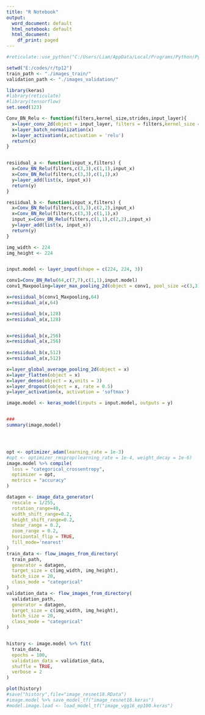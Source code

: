 ---
title: "R Notebook"
output:
  word_document: default
  html_notebook: default
  html_document:
    df_print: paged
---

```{r, include=FALSE}
#reticulate::use_python("C:/Users/Liam/AppData/Local/Programs/Python/Python311/python.exe")
```

```{r,eval=TRUE, echo=TRUE,cache=TRUE}
setwd("E:/codes/r/tp12")
train_path <- "./images_train/"
validation_path <- "./images_validation/"
```


```{r, eval=TRUE, echo=TRUE,cache=TRUE}
library(keras)
#library(reticulate)
#library(tensorflow)
set.seed(123)
```

```{r}
Conv_BN_Relu <- function(filters,kernel_size,strides,input_layer){
  x=layer_conv_2d(object = input_layer, filters = filters,kernel_size = kernel_size,strides = strides,padding = 'same')
  x=layer_batch_normalization(x)
  x=layer_activation(x,activation = 'relu')
  return(x)
}


resiidual_a <- function(input_x,filters) {
  x=Conv_BN_Relu(filters,c(3,3),c(1,1),input_x)
  x=Conv_BN_Relu(filters,c(3,3),c(1,1),x)
  y=layer_add(list(x, input_x))
  return(y)
}

resiidual_b <- function(input_x,filters) {
  x=Conv_BN_Relu(filters,c(3,3),c(2,2),input_x)
  x=Conv_BN_Relu(filters,c(3,3),c(1,1),x)
  input_x=Conv_BN_Relu(filters,c(1,1),c(2,2),input_x)
  y=layer_add(list(x, input_x))
  return(y)
}
```


```{r, eval=TRUE, echo=TRUE,cache=TRUE}
img_width <- 224
img_height <- 224


input.model <- layer_input(shape = c(224, 224, 3))

conv1=Conv_BN_Relu(64,c(7,7),c(1,1),input.model)
conv1_Maxpooling=layer_max_pooling_2d(object = conv1, pool_size =c(3,3), strides=c(2,2), padding='same')

x=resiidual_b(conv1_Maxpooling,64)
x=resiidual_a(x,64)

x=resiidual_b(x,128)
x=resiidual_a(x,128)


x=resiidual_b(x,256)
x=resiidual_a(x,256)
  
x=resiidual_b(x,512)
x=resiidual_a(x,512)

x=layer_global_average_pooling_2d(object = x)
x=layer_flatten(object = x)
x=layer_dense(object = x,units = 3)
x=layer_dropout(object = x, rate = 0.5)
y=layer_activation(x, activation = 'softmax')

image.model <- keras_model(inputs = input.model, outputs = y)


###
summary(image.model)




opt <- optimizer_adam(learning_rate = 1e-3)
#opt <- optimizer_rmsprop(learning_rate = 1e-4, weight_decay = 1e-6)
image.model %>% compile(
  loss = "categorical_crossentropy",
  optimizer = opt,
  metrics = "accuracy"
)
```


```{r, eval=TRUE, echo=TRUE,cache=TRUE}
datagen <- image_data_generator(
  rescale = 1/255,
  rotation_range=40,
  width_shift_range=0.2,
  height_shift_range=0.2,
  shear_range = 0.2,
  zoom_range = 0.2,
  horizontal_flip = TRUE,
  fill_mode='nearest'
)
train_data <- flow_images_from_directory(
  train_path,
  generator = datagen,
  target_size = c(img_width, img_height),
  batch_size = 20,
  class_mode = "categorical"
)
validation_data <- flow_images_from_directory(
  validation_path,
  generator = datagen,
  target_size = c(img_width, img_height),
  batch_size = 20,
  class_mode = "categorical"
)



```
```{r, eval=TRUE, echo=TRUE,cache=TRUE}
history <- image.model %>% fit(
  train_data,
  epochs = 100,
  validation_data = validation_data,
  shuffle = TRUE,
  verbose = 2
)
```
```{r, eval=TRUE, echo=TRUE,cache=TRUE}
plot(history)
#save("history",file="image_resnet18.RData")
#image.model %>% save_model_tf("image_resnet18.keras")
#model.image.load <- load_model_tf("image_vgg16_ep100.keras")
```

